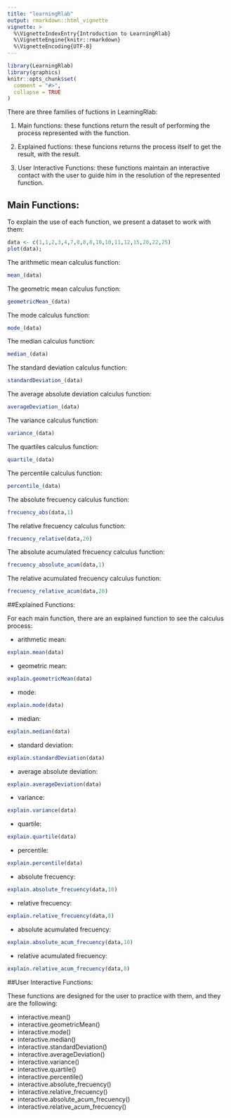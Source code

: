 ---
title: "learningRlab"
output: rmarkdown::html_vignette
vignette: >
  %\VignetteIndexEntry{Introduction to LearningRlab}
  %\VignetteEngine{knitr::rmarkdown}
  %\VignetteEncoding{UTF-8}
---

```{r setup, include=FALSE}
library(LearningRlab)
library(graphics)
knitr::opts_chunk$set(
  comment = "#>", 
  collapse = TRUE
)
```

There are three families of fuctions in LearningRlab:

1. Main functions: these functions return the result of performing the process represented with the function.

1. Explained fuctions: these funcions returns the process itself to get the result, with the result.

1. User Interactive Functions: these functions maintain an interactive contact with the user to guide him in the resolution of the represented function.

## Main Functions:

To explain the use of each function, we present a dataset to work with them:

```{r}
data <- c(1,1,2,3,4,7,8,8,8,10,10,11,12,15,20,22,25)
plot(data); 

```

The arithmetic mean calculus function:
```{r}
mean_(data)

```

The geometric mean calculus function:
```{r}
geometricMean_(data)

```

The mode calculus function:
```{r}
mode_(data)

```

The median calculus function:
```{r}
median_(data)

```

The standard deviation calculus function:
```{r}
standardDeviation_(data)

```

The average absolute deviation calculus function:
```{r}
averageDeviation_(data)

```

The variance calculus function:
```{r}
variance_(data)

```

The quartiles calculus function:
```{r}
quartile_(data)

```

The percentile calculus function:
```{r}
percentile_(data)

```

The absolute frecuency calculus function:
```{r}
frecuency_abs(data,1)

```

The relative frecuency calculus function:
```{r}
frecuency_relative(data,20)

```

The absolute acumulated frecuency calculus function:
```{r}
frecuency_absolute_acum(data,1)

```

The relative acumulated frecuency calculus function:
```{r}
frecuency_relative_acum(data,20)

```


##Explained Functions:

For each main function, there are an explained function to see the calculus process:

- arithmetic mean:
```{r}
explain.mean(data)

```

- geometric mean:
```{r}
explain.geometricMean(data)

```

- mode:
```{r}
explain.mode(data)

```

- median:
```{r}
explain.median(data)

```

- standard deviation:
```{r}
explain.standardDeviation(data)

```

- average absolute deviation:
```{r}
explain.averageDeviation(data)

```

- variance:
```{r}
explain.variance(data)

```

- quartile:
```{r}
explain.quartile(data)

```

- percentile:
```{r}
explain.percentile(data)

```

- absolute frecuency:
```{r}
explain.absolute_frecuency(data,10)

```

- relative frecuency:
```{r}
explain.relative_frecuency(data,8)

```

- absolute acumulated frecuency:
```{r}
explain.absolute_acum_frecuency(data,10)

```

- relative acumulated frecuency:
```{r}
explain.relative_acum_frecuency(data,8)

```


##User Interactive Functions:

These functions are designed for the user to practice with them, and they are the following:

- interactive.mean()
- interactive.geometricMean()
- interactive.mode()
- interactive.median()
- interactive.standardDeviation()
- interactive.averageDeviation()
- interactive.variance()
- interactive.quartile()
- interactive.percentile()
- interactive.absolute_frecuency()
- interactive.relative_frecuency()
- interactive.absolute_acum_frecuency()
- interactive.relative_acum_frecuency()
